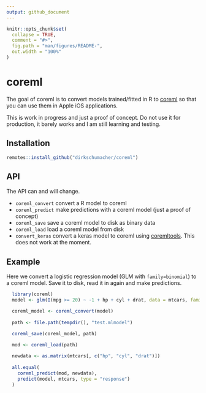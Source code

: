 ```yaml
---
output: github_document
---
```


<!-- README.md is generated from README.Rmd. Please edit that file -->

```r
knitr::opts_chunk$set(
  collapse = TRUE,
  comment = "#>",
  fig.path = "man/figures/README-",
  out.width = "100%"
)
```
# coreml

The goal of coreml is to convert models trained/fitted in R to [coreml](https://developer.apple.com/documentation/coreml) so that you can use them in Apple iOS applications.

This is work in progress and just a proof of concept. Do not use it for production, it barely works and I am still learning and testing.

## Installation

``` r
remotes::install_github("dirkschumacher/coreml")
```

## API

The API can and will change.

* `coreml_convert` convert a R model to coreml
* `coreml_predict` make predictions with a coreml model (just a proof of concept)
* `coreml_save` save a coreml model to disk as binary data
* `coreml_load` load a coreml model from disk
* `convert_keras` convert a keras model to coreml using [coremltools](https://github.com/apple/coremltools). This does not work at the moment.

## Example

Here we convert a logistic regression model (GLM with `family=binomial`) to a coreml model.
Save it to disk, read it in again and make predictions.

```r
  library(coreml)
  model <- glm(I(mpg >= 20) ~ -1 + hp + cyl + drat, data = mtcars, family = binomial())

  coreml_model <- coreml_convert(model)
  
  path <- file.path(tempdir(), "test.mlmodel")
  
  coreml_save(coreml_model, path)

  mod <- coreml_load(path)

  newdata <- as.matrix(mtcars[, c("hp", "cyl", "drat")])
  
  all.equal(
    coreml_predict(mod, newdata),
    predict(model, mtcars, type = "response")
  )
```

